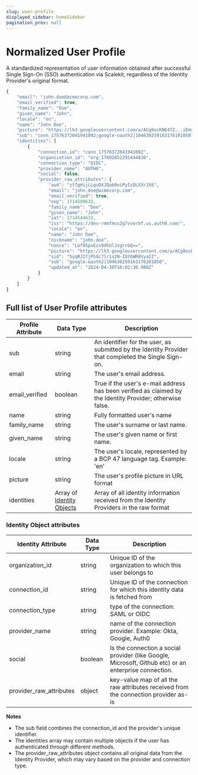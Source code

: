 ```yaml
---
slug: user-profile
displayed_sidebar: homeSidebar
pagination_prev: null
---
```


# Normalized User Profile

A standardized representation of user information obtained after successful Single Sign-On (SSO) authentication via Scalekit, regardless of the Identity Provider's original format.

```js wordWrap=true title="Example of Normalized User Profile"
{
    "email": "john.doe@acmecorp.com",
    "email_verified": true,
    "family_name": "Doe",
    "given_name": "John",
    "locale": "en",
    "name": "John Doe",
    "picture": "https://lh3.googleusercontent.com/a/ACg8ocKNE4TZ...iEma17URCEf=s96-c",
    "sub": "conn_17576372041941092;google-oauth2|104630259163176101050",
    "identities": [
        {
            "connection_id": "conn_17576372041941092",
            "organization_id": "org_17002852291444836",
            "connection_type": "OIDC",
            "provider_name": "AUTH0",
            "social": false,
            "provider_raw_attributes": {
                "aud": "ztTgHijLLguDXJQab0oiPyIcDLXXrJX6",
                "email": "john.doe@acmecorp.com",
                "email_verified": true,
                "exp": 1714580633,
                "family_name": "Doe",
                "given_name": "John",
                "iat": 1714544633,
                "iss": "https://dev-rmmfmus2g7vverbf.us.auth0.com/",
                "locale": "en",
                "name": "John Doe",
                "nickname": "john.doe",
                "nonce": "Lof9SpxEzs9dhUlJzgrrbQ==",
                "picture": "https://lh3.googleusercontent.com/a/ACg8ocKNE4T...17URCEf=s96-c",
                "sid": "5yqRJIfjPh8c7lr1s2N-IbY6WR8VyaIZ",
                "sub": "google-oauth2|104630259163176101050",
                "updated_at": "2024-04-30T10:02:30.988Z"
            }
        }
    ]
}

```

## Full list of User Profile attributes

| Profile Attribute                       | Data Type                                                | Description                                                                                               |
| --------------------------------------- | -------------------------------------------------------- | --------------------------------------------------------------------------------------------------------- |
| <SimpleCode className="text--semibold">sub</SimpleCode>            | string                                                   | An identifier for the user, as submitted by the Identity Provider that completed the Single Sign-on.      |
| <SimpleCode className="text--semibold">email</SimpleCode>          | string                                                   | The user's email address.                                                                                 |
| <SimpleCode className="text--semibold">email_verified</SimpleCode> | boolean                                                  | True if the user's e-mail address has been verified as claimed by the Identity Provider; otherwise false. |
| <SimpleCode className="text--semibold">name</SimpleCode>           | string                                                   | Fully formatted user's name                                                                               |
| <SimpleCode className="text--semibold">family_name</SimpleCode>    | string                                                   | The user's surname or last name.                                                                          |
| <SimpleCode className="text--semibold">given_name</SimpleCode>     | string                                                   | The user's given name or first name.                                                                      |
| <SimpleCode className="text--semibold">locale</SimpleCode>         | string                                                   | The user's locale, represented by a BCP 47 language tag. Example: 'en'                                    |
| <SimpleCode className="text--semibold">picture</SimpleCode>        | string                                                   | The user's profile picture in URL format                                                                  |
| <SimpleCode className="text--semibold">identities</SimpleCode>     | Array of [Identity Objects](#identity-object-attributes) | Array of all identity information received from the Identity Providers in the raw format                  |

### Identity Object attributes

| Identity Attribute                               | Data Type | Description                                                                                           |
| ------------------------------------------------ | --------- | ----------------------------------------------------------------------------------------------------- |
| <SimpleCode className="text--semibold">organization_id</SimpleCode>         | string    | Unique ID of the organization to which this user belongs to                                           |
| <SimpleCode className="text--semibold">connection_id</SimpleCode>           | string    | Unique ID of the connection for which this identity data is fetched from                              |
| <SimpleCode className="text--semibold">connection_type</SimpleCode>         | string    | type of the connection: SAML or OIDC                                                                  |
| <SimpleCode className="text--semibold">provider_name</SimpleCode>           | string    | name of the connection provider. Example: Okta, Google, Auth0                                         |
| <SimpleCode className="text--semibold">social</SimpleCode>                  | boolean   | Is the connection a social provider (like Google, Microsoft, Github etc) or an enterprise connection. |
| <SimpleCode className="text--semibold">provider_raw_attributes</SimpleCode> | object    | key-value map of all the raw attributes received from the connection provider as-is                   |

**Notes**

- The <SimpleCode className="text--semibold">sub</SimpleCode> field combines the <SimpleCode className="text--semibold">connection_id</SimpleCode> and the provider's unique identifier.
- The identities array may contain multiple objects if the user has authenticated through different methods.
- The <SimpleCode className="text--semibold">provider_raw_attributes</SimpleCode> object contains all original data from the Identity Provider, which may vary based on the provider and connection type.

